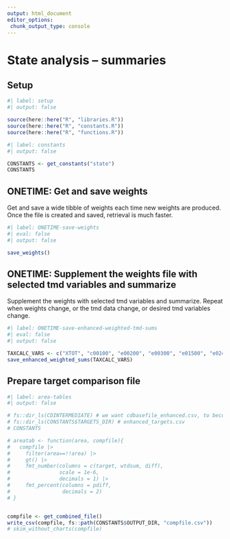 ```yaml
---
output: html_document
editor_options: 
 chunk_output_type: console
---
```


# State analysis -- summaries

## Setup

```r
#| label: setup
#| output: false

source(here::here("R", "libraries.R"))
source(here::here("R", "constants.R"))
source(here::here("R", "functions.R"))

```

```r
#| label: constants
#| output: false

CONSTANTS <- get_constants("state")
CONSTANTS

```


## ONETIME: Get and save weights

Get and save a wide tibble of weights each time new weights are produced. Once the file is created and saved, retrieval is much faster.

```r
#| label: ONETIME-save-weights
#| eval: false
#| output: false

save_weights()

```

## ONETIME: Supplement the weights file with selected tmd variables and summarize

Supplement the weights with selected tmd variables and summarize. Repeat when weights change, or the tmd data change, or desired tmd variables change.


```r
#| label: ONETIME-save-enhanced-weighted-tmd-sums
#| eval: false
#| output: false

TAXCALC_VARS <- c("XTOT", "c00100", "e00200", "e00300", "e01500", "e02400", "e26270", "e18400", "e18500", "iitax")
save_enhanced_weighted_sums(TAXCALC_VARS)

```

## Prepare target comparison file

```r
#| label: area-tables
#| output: false

# fs::dir_ls(CDINTERMEDIATE) # we want cdbasefile_enhanced.csv, to become enhanced_targets.csv
# fs::dir_ls(CONSTANTS$TARGETS_DIR) # enhanced_targets.csv
# CONSTANTS

# areatab <- function(area, compfile){
#   compfile |>
#     filter(area==!!area) |> 
#     gt() |> 
#     fmt_number(columns = c(target, wtdsum, diff),
#                scale = 1e-6,
#                decimals = 1) |> 
#     fmt_percent(columns = pdiff,
#                 decimals = 2)
# }


compfile <- get_combined_file()
write_csv(compfile, fs::path(CONSTANTS$OUTPUT_DIR, "compfile.csv"))
# skim_without_charts(compfile)


```


